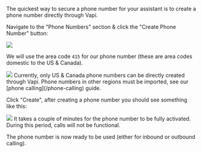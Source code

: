 The quickest way to secure a phone number for your assistant is to create a phone number directly through Vapi.

Navigate to the "Phone Numbers" section & click the "Create Phone Number" button:

<Frame caption="Make sure you are in the 'Phone Numbers' dashboard tab.">
  <img src="/static/images/quickstart/dashboard/buy-a-phone-number.png" />
</Frame>

We will use the area code `415` for our phone number (these are area codes domestic to the US & Canada).

<Frame caption="Choose an area code for your phone number.">
  <img src="/static/images/quickstart/dashboard/buy-phone-number-modal.png" />
</Frame>

<Info>
  Currently, only US & Canada phone numbers can be directly created through Vapi. Phone numbers in
  other regions must be imported, see our [phone calling](/phone-calling) guide.
</Info>

Click "Create", after creating a phone number you should see something like this:

<Frame caption="Here we can attach an assistant to the number for inbound calls (or perform an outbound call, with a select assistant).">
  <img src="/static/images/quickstart/dashboard/phone-number-config.png" />
</Frame>

<Note>
  It takes a couple of minutes for the phone number to be fully activated. During this period, calls will not be functional.
</Note>

The phone number is now ready to be used (either for inbound or outbound calling).
